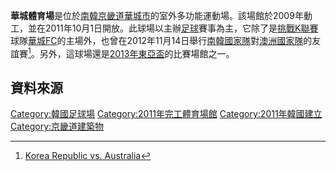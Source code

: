 {{Infobox Stadium |
  stadium_name      = 華城體育場 |
  nickname          = |
  image             = |
  location          = {{KOR}}[[京畿道|京畿道]][[華城市|華城市]] |
  opened            = 2011年10月1日 |
  owner             = |
  operator          = |
  surface           = 草皮|
  construction_cost = 1.76億[[美元|美元]]|
  architect         = |
  tenants           =  |
  seating_capacity  = 35,270|
  dimensions        = 105 x 68m
}}

'''華城體育場'''是位於[[南韓|南韓]][[京畿道|京畿道]][[華城市|華城市]]的室外多功能運動場。該場館於2009年動工，並在2011年10月1日開放。此球場以主辦[[足球|足球]]賽事為主，它除了是[[挑戰K聯賽|挑戰K聯賽]]球隊[[華城FC|華城FC]]的主場外，也曾在2012年11月14日舉行[[南韓國家足球隊|南韓國家隊]]對[[澳洲國家足球隊|澳洲國家隊]]的友誼賽<ref>[http://www.fifa.com/worldfootball/statisticsandrecords/headtohead/team1=kor/team2=aus/index.html Korea Republic vs. Australia]</ref>。另外，這球場還是[[2013年東亞盃|2013年東亞盃]]的比賽場館之一。

== 資料來源 ==
{{Reflist}}

[[Category:韓國足球場|Category:韓國足球場]]
[[Category:2011年完工體育場館|Category:2011年完工體育場館]]
[[Category:2011年韓國建立|Category:2011年韓國建立]]
[[Category:京畿道建築物|Category:京畿道建築物]]